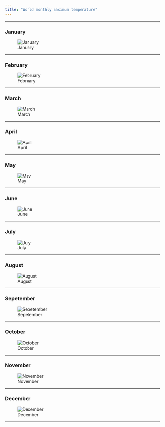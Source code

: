 ```yaml
---
title: "World monthly maximum temperature"
---
```


-----------------

### January

![January](images/tmax_1.png)

---------------


### February

![February](images/tmax_2.png)

---------------

### March

![March](images/tmax_3.png)

---------------

### April

![April](images/tmax_4.png)

---------------

### May

![May](images/tmax_5.png)

---------------

### June

![June](images/tmax_6.png)

---------------

### July

![July](images/tmax_7.png)

---------------

### August

![August](images/tmax_8.png)

---------------

### Sepetember

![Sepetember](images/tmax_9.png)

---------------

### October

![October](images/tmax_10.png)

---------------

### November

![November](images/tmax_11.png)

---------------

### December

![December](images/tmax_12.png)

---------------
